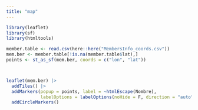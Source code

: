 ```yaml
---
title: "map"
---
```



``` r
library(leaflet)
library(sf)
library(htmltools)

member.table <- read.csv(here::here("MembersInfo_coords.csv"))
mem.ber <- member.table[!is.na(member.table$lat),]
points <- st_as_sf(mem.ber, coords = c("lon", "lat"))



leaflet(mem.ber) |> 
  addTiles() |> 
  addMarkers(popup = points, label = ~htmlEscape(Nombre),
             labelOptions = labelOptions(noHide = F, direction = "auto")) |> 
  addCircleMarkers()
  
```